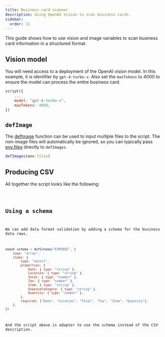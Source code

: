 ```yaml
---
title: Business card scanner
description: Using OpenAI Vision to scan business cards.
sidebar:
  order: 11
---
```


This guide shows how to use vision and image variables to scan business card information in a structured format.

## Vision model

You will need access to a deployment of the OpenAI vision model. In this example, it is identifier by `gpt-4-turbo-v`.
Also set the `maxTokens` to 4000 to ensure the model can process the entire business card.

```js "gpt-4-turbo-v"
script({
    ...
    model: "gpt-4-turbo-v",
    maxTokens: 4000,
})
```

## `defImage`

The [defImage](/genaiscript/reference/scripts/images) function can be used to input multiple files to the script. 
The non-image files will automatically be ignored, so you can typically pass [env.files](/genaiscript/reference/scripts/context) directly to `defImages`.

```js
defImages(env.files)
```

## Producing CSV

All together the script looks like the following:

<Code title="scan-business-card.genai.js" code={importedCode} wrap={true} lang="js" />

## Using a schema

We can add data format validation by adding a schema for the business data rows.

```js
const schema = defSchema("EXPENSE", {
    type: "array",
    items: {
        type: "object",
        properties: {
            Date: { type: "string" },
            Location: { type: "string" },
            Total: { type: "number" },
            Tax: { type: "number" },
            Item: { type: "string" },
            ExpenseCategory: { type: "string" },
            Quantity: { type: "number" },
        },
        required: ["Date", "Location", "Total", "Tax", "Item", "Quantity"],
    },
})
```

And the script above is adapter to use the schema instead of the CSV description.

<Code title="scan-business-card.genai.js" code={importedSchemaCode} wrap={true} lang="js" />
